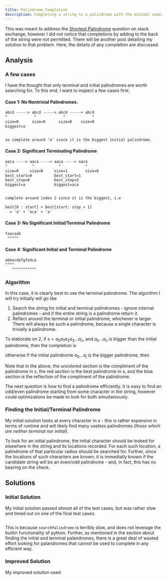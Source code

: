 ```yaml
---
title: Palindrome Completion
description: Completing a string to a palindrome with the minimal numer of characters.
---
```



This was meant to address the [Shortest Palindrome](https://leetcode.com/problems/shortest-palindrome/?envType=daily-question&envId=2024-09-20)
question on stack exchange, however I did not notice that completions by adding
to the back of the string were not permitted. There will be another post 
detailing my solution to that problem. Here, the details of any completion are
discussed.


## Analysis

### A few cases

I have the thought that only terminal and initial palindromes are worth 
searching for. To this end, I want to inspect a few cases first.


#### Case 1: No Nontrivial Palindromes.

```default
abcd -----> abcd -----> abcd -----> abcd
^            ^            ^            ^
size=0      size=0      size=0    size=0
biggest=a


so complete around 'a' since it is the biggest initial palindrome.
```


#### Case 2: Significant Terminating Palindrome

```default
aaca ----> aaca ----> aaca ----> aaca
^           ^           ^           ^
size=0     size=0     size=1        size=0
best_start=0          best_start=1
best_stop=0           best_stop=3
biggest=a             biggest=aca


complete around index 2 since it is the biggest, i.e

best[0 : start] + best[start: stop + 1]
  = 'a' + 'aca' + 'a'
```


#### Case 3: No Significant Initial/Terminal Palindrome

```default
faacaab 
 ^^^^^
```


#### Case 4: Significant Initial and Terminal Palindrome

```default
abbacdefgfedca
^^^^ 
   ^^^^^^^^^^^
```


### Algorithm

In this case, it is clearly best to use the terminal palindrome.
The algorithm I will try initially will go like

1. Search the string for initial and terminal palindromes - ignore internal 
   palindromes - and if the entire string is a palindrome return it.
2. Reflect around the terminal or initial palindrome, whichever is larger. 
   There will always be such a palindrome, because a single character is 
   trivially a palindrome.

To elaborate on 2, if $s=a_0a_1a_2a_3...a_n$, and $a_k...a_n$ is bigger than the 
initial palindrome, then the completion is

\begin{equation}
  \color{green}a_0a_1...a_{k-1} \color{red}a_k...a_n \color{blue} a_{k-1}..a_1a_0
\end{equation}

otherwise if the initial palindrome $a_0...a_j$ is the bigger palindrome, then

\begin{equation}
  \color{blue}a_na{n-1}...a{j+1}\color{red}a_0...a_j\color{green}a_{j+1}...a{n-1}a_n
\end{equation}

Note that in the above, the uncolored section is the compliment of the 
palindrome in $s$, the red section is the best palindrome in $s$, and the blue 
section is the reflection of the compliment of the palindrome.


The next question is how to find a palindrome efficiently. It is easy to find
an odd/even palindrome starting from some character in the string, however 
could optimizations be made to look for both simultaniously.


### Finding the Initial/Terminal Palindrome

My initial solution looks at every character in $s$ - this is rather expensive
in terms of runtime and will likely find many useless palindromes *(those which
are neither terminal nor initial)*.

To look for an initial palindrome, the initial character should be looked for 
elsewhere in the string and its locations recorded. For each such location, a
palindrome of that particular radius should be searched for. Further, since the
locations of such characters are known, it is immediatly known if the candidate
string will be an even/odd palindrome - and, in fact, this has no bearing on 
the check. 


## Solutions

### Initial Solution

My initial solution passed almost all of the test cases, but was rather slow 
and timed out on one of the final test cases.

```.python
```

This is because ``searchPalindrome`` is terribly slow, and does not leverage
the builtin functionality of python. Further, as mentioned in the section about
finding the initial and terminal palandromes, there is a great deal of wasted
effort looking for palandromes that cannot be used to complete in any efficient
way.


### Improved Solution

My improved solution used 


```.python
```

